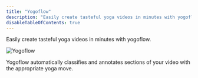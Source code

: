 ```yaml
---
title: "Yogoflow"
description: "Easily create tasteful yoga videos in minutes with yogoflow. |https://github.com/dharness/yogoflow"
disableTableOfContents: true
---
```


Easily create tasteful yoga videos in minutes with yogoflow.

<div style={{ borderRadius: "100px" }}>
  <img src="./software/yogoflow-demo.gif" alt="Yogoflow" />
</div>

Yogoflow automatically classifies and annotates sections of your video with the appropriate yoga move.
